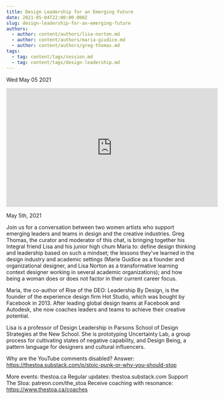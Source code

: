 ```yaml
---
title: Design Leadership for an Emerging Future
date: 2021-05-04T22:00:00.000Z
slug: design-leadership-for-an-emerging-future
authors:
  - author: content/authors/lisa-norton.md
  - author: content/authors/maria-giudice.md
  - author: content/authors/greg-thomas.md
tags:
  - tag: content/tags/session.md
  - tag: content/tags/design-leadership.md
---
```






Wed May 05 2021

<iframe width="560" height="315" src="https://www.youtube.com/embed/czeOb5Z5R1Q" title="Design Leadership for an Emerging Future w/ Lisa Norton, Maria Giudice, and Greg Thomas" frameborder="0" allow="accelerometer; autoplay; clipboard-write; encrypted-media; gyroscope; picture-in-picture" allowfullscreen ></iframe>

May 5th, 2021

Join us for a conversation between two women artists who support emerging leaders and teams in design and the creative industries. Greg Thomas, the curator and moderator of this chat, is bringing together his Integral friend Lisa and his junior high chum Maria to: define design thinking and leadership based on such a mindset; the lessons they've learned in the design industry and academic settings (Marie Guidice as a founder and organizational designer, and Lisa Norton as a transformative learning context designer working in several academic organizations); and how being a woman does or does not factor in their current career focus.

Maria, the co-author of Rise of the DEO: Leadership By Design, is the founder of the experience design firm Hot Studio, which was bought by Facebook in 2013. After leading global design teams at Facebook and Autodesk, she now coaches leaders and teams to achieve their creative potential.

Lisa is a professor of Design Leadership in Parsons School of Design Strategies at the New School. She is prototyping Uncertainty Lab, a group process for cultivating states of negative capability, and Design Being, a pattern language for designers and cultural influencers.

Why are the YouTube comments disabled? Answer: https://thestoa.substack.com/p/stoic-punk-or-why-you-should-stop

More events: thestoa.ca
Regular updates: thestoa.substack.com
Support The Stoa: patreon.com/the_stoa
Receive coaching with resonance: https://www.thestoa.ca/coaches


